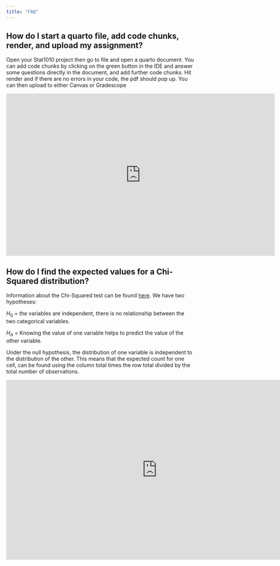 ```yaml
---
title: "FAQ"
---
```


## How do I start a quarto file, add code chunks, render, and upload my assignment?

Open your Stat1010 project then go to file and open a quarto document. You can add code chunks by clicking on the green button in the IDE and answer some questions directly in the document, and add further code chunks. Hit render and if there are no errors in your code, the pdf should pop up. You can then upload to either Canvas or Gradescope

```{=html}
<iframe width="718" height="433" src="https://www.youtube.com/embed/klKtN19DxbM" title="Stat1010 upload video" frameborder="0" allow="accelerometer; autoplay; clipboard-write; encrypted-media; gyroscope; picture-in-picture" allowfullscreen></iframe>
```

## How do I find the expected values for a Chi-Squared distribution?

Information about the Chi-Squared test can be found [here](https://statsandr.com/blog/chi-square-test-of-independence-by-hand/). We have two hypotheses:

$H_0$ = the variables are independent, there is no relationship between the two categorical variables.

$H_A$ = Knowing the value of one variable helps to predict the value of the other variable.

Under the null hypothesis, the distribution of one variable is independent to the distribution of the other. This means that the expected count for one cell, can be found using the column total times the row total divided by the total number of observations. 

```{=html}
<iframe width="805" height="480" src="https://www.youtube.com/embed/n3Y7i9N4LQQ" title="Expected count in a Chi-Squared distribution" frameborder="0" allow="accelerometer; autoplay; clipboard-write; encrypted-media; gyroscope; picture-in-picture" allowfullscreen></iframe>
```


